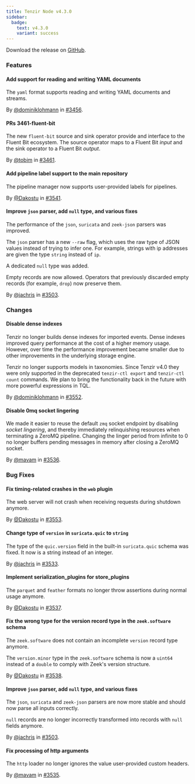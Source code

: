 ```yaml
---
title: Tenzir Node v4.3.0
sidebar:
  badge:
    text: v4.3.0
    variant: success
---
```


Download the release on [GitHub](https://github.com/tenzir/tenzir/releases/tag/v4.3.0).

### Features

#### Add support for reading and writing YAML documents

The `yaml` format supports reading and writing YAML documents and streams.

By [@dominiklohmann](https://github.com/dominiklohmann) in [#3456](https://github.com/tenzir/tenzir/pull/3456).

#### PRs 3461-fluent-bit

The new `fluent-bit` source and sink operator provide and interface to the
Fluent Bit ecosystem. The source operator maps to a Fluent Bit *input* and the
sink operator to a Fluent Bit *output*.

By [@tobim](https://github.com/tobim) in [#3461](https://github.com/tenzir/tenzir/pull/3461).

#### Add pipeline label support to the main repository

The pipeline manager now supports user-provided labels for pipelines.

By [@Dakostu](https://github.com/Dakostu) in [#3541](https://github.com/tenzir/tenzir/pull/3541).

#### Improve `json` parser, add `null` type, and various fixes

The performance of the `json`, `suricata` and `zeek-json` parsers was improved.

The `json` parser has a new `--raw` flag, which uses the raw type of JSON values
instead of trying to infer one. For example, strings with ip addresses are given
the type `string` instead of `ip`.

A dedicated `null` type was added.

Empty records are now allowed. Operators that previously discarded empty records
(for example, `drop`) now preserve them.

By [@jachris](https://github.com/jachris) in [#3503](https://github.com/tenzir/tenzir/pull/3503).

### Changes

#### Disable dense indexes

Tenzir no longer builds dense indexes for imported events. Dense indexes
improved query performance at the cost of a higher memory usage. However, over
time the performance improvement became smaller due to other improvements in the
underlying storage engine.

Tenzir no longer supports models in taxonomies. Since Tenzir v4.0 they were only
supported in the deprecated `tenzir-ctl export` and `tenzir-ctl count` commands.
We plan to bring the functionality back in the future with more powerful
expressions in TQL.

By [@dominiklohmann](https://github.com/dominiklohmann) in [#3552](https://github.com/tenzir/tenzir/pull/3552).

#### Disable 0mq socket lingering

We made it easier to reuse the default `zmq` socket endpoint by disabling
*socket lingering*, and thereby immediately relinquishing resources when
terminating a ZeroMQ pipeline. Changing the linger period from infinite to 0 no
longer buffers pending messages in memory after closing a ZeroMQ socket.

By [@mavam](https://github.com/mavam) in [#3536](https://github.com/tenzir/tenzir/pull/3536).

### Bug Fixes

#### Fix timing-related crashes in the `web` plugin

The web server will not crash when receiving requests during shutdown anymore.

By [@Dakostu](https://github.com/Dakostu) in [#3553](https://github.com/tenzir/tenzir/pull/3553).

#### Change type of `version` in `suricata.quic` to `string`

The type of the `quic.version` field in the built-in `suricata.quic` schema was
fixed. It now is a string instead of an integer.

By [@jachris](https://github.com/jachris) in [#3533](https://github.com/tenzir/tenzir/pull/3533).

#### Implement serialization_plugins for store_plugins

The `parquet` and `feather` formats no longer throw assertions during normal
usage anymore.

By [@Dakostu](https://github.com/Dakostu) in [#3537](https://github.com/tenzir/tenzir/pull/3537).

#### Fix the wrong type for the version record type in the `zeek.software` schema

The `zeek.software` does not contain an incomplete `version` record type
anymore.

The `version.minor` type in the `zeek.software` schema is now a `uint64`
instead of a `double` to comply with Zeek's version structure.

By [@Dakostu](https://github.com/Dakostu) in [#3538](https://github.com/tenzir/tenzir/pull/3538).

#### Improve `json` parser, add `null` type, and various fixes

The `json`, `suricata` and `zeek-json` parsers are now more stable and should
now parse all inputs correctly.

`null` records are no longer incorrectly transformed into records with `null`
fields anymore.

By [@jachris](https://github.com/jachris) in [#3503](https://github.com/tenzir/tenzir/pull/3503).

#### Fix processing of http arguments

The `http` loader no longer ignores the value user-provided custom headers.

By [@mavam](https://github.com/mavam) in [#3535](https://github.com/tenzir/tenzir/pull/3535).
